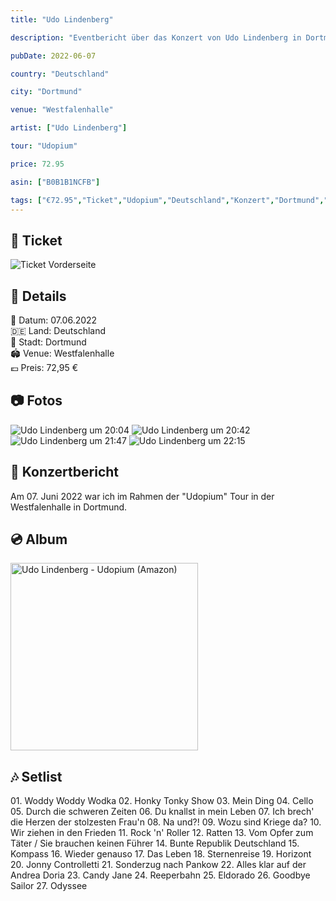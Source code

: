 ```yaml
---
title: "Udo Lindenberg"

description: "Eventbericht über das Konzert von Udo Lindenberg in Dortmund am 25. Juni 2022 in der Westfalenhalle."

pubDate: 2022-06-07

country: "Deutschland"

city: "Dortmund"

venue: "Westfalenhalle"

artist: ["Udo Lindenberg"]

tour: "Udopium"

price: 72.95

asin: ["B0B1B1NCFB"]

tags: ["€72.95","Ticket","Udopium","Deutschland","Konzert","Dortmund","Udo Lindenberg","Westfalenhalle","2022"]
---
```




## 🎫 Ticket

<Card title="Vorderseite" icon="image">
    <Image src={imgTicketFront} alt="Ticket Vorderseite" widths={[300, 600, 900]} sizes="(max-width: 600px) 100vw, 600px" />
</Card>

## 📌 Details
📅 Datum: 07.06.2022  
🇩🇪 Land: Deutschland  
📍 Stadt: Dortmund  
🏟️ Venue: Westfalenhalle  
💶 Preis: 72,95 €  

## 📷 Fotos

<CardGrid>
  <Card title="20:04" icon="image">
    <Image src={img2004} alt="Udo Lindenberg um 20:04" widths={[300, 600, 900]} sizes="(max-width: 600px) 100vw, 600px" />
  </Card>
  <Card title="20:42" icon="image">
    <Image src={img2042} alt="Udo Lindenberg um 20:42" widths={[300, 600, 900]} sizes="(max-width: 600px) 100vw, 600px" />
  </Card>
  <Card title="21:47" icon="image">
    <Image src={img2147} alt="Udo Lindenberg um 21:47" widths={[300, 600, 900]} sizes="(max-width: 600px) 100vw, 600px" />
  </Card>
  <Card title="22:15" icon="image">
    <Image src={img2215} alt="Udo Lindenberg um 22:15" widths={[300, 600, 900]} sizes="(max-width: 600px) 100vw, 600px" />
  </Card>
</CardGrid>

## 🎤 Konzertbericht

Am 07. Juni 2022 war ich im Rahmen der "Udopium" Tour in der Westfalenhalle in Dortmund.

## 💿 Album

<Card title="Udopium" icon="seti:audio">
    <a href="https://www.amazon.de/dp/B09242WTCG?tag=mysteryland-21" target="_blank" rel="noopener noreferrer">
        <img src="https://m.media-amazon.com/images/I/714chnsSLJL._SL1200_.jpg" alt="Udo Lindenberg - Udopium (Amazon)" width="300" />
    </a>
</Card>

## 🎶 Setlist

<Card title="Songs" icon="list-format">
01. Woddy Woddy Wodka
02. Honky Tonky Show
03. Mein Ding
04. Cello
05. Durch die schweren Zeiten
06. Du knallst in mein Leben
07. Ich brech' die Herzen der stolzesten Frau'n
08. Na und?!
09. Wozu sind Kriege da?
10. Wir ziehen in den Frieden
11. Rock 'n' Roller
12. Ratten
13. Vom Opfer zum Täter / Sie brauchen keinen Führer
14. Bunte Republik Deutschland
15. Kompass
16. Wieder genauso
17. Das Leben
18. Sternenreise
19. Horizont
20. Jonny Controlletti
21. Sonderzug nach Pankow
22. Alles klar auf der Andrea Doria
23. Candy Jane
24. Reeperbahn
25. Eldorado
26. Goodbye Sailor
27. Odyssee
</Card>

<LinkCard
    title="Mehr Informationen"
    href="https://fanieng.com/2022/06/07/udo-lindenberg-dortmund-westfalenhalle/"
/>
